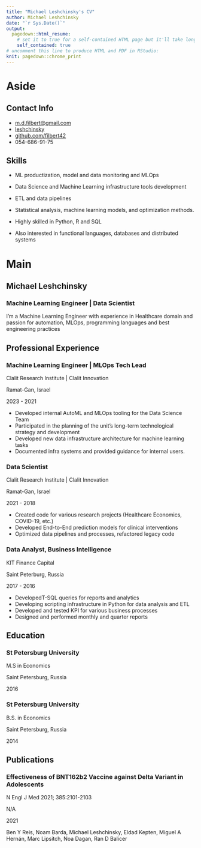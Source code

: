 ```yaml
---
title: "Michael Leshchinsky's CV"
author: Michael Leshchinsky
date: "`r Sys.Date()`"
output:
  pagedown::html_resume:
    # set it to true for a self-contained HTML page but it'll take longer to render
    self_contained: true
# uncomment this line to produce HTML and PDF in RStudio:
knit: pagedown::chrome_print
---
```


Aside
================================================================================

Contact Info {#contact}
--------------------------------------------------------------------------------

- <i class="fa fa-envelope"></i> [m.d.filbert@gmail.com](mailto:m.d.filbert@gmail.com)
- <i class="fab fa-linkedin"></i> [leshchinsky](https://www.linkedin.com/in/leshchinsky)
- <i class="fa fa-github"></i> [github.com/filbert42](https://github.com/filbert42)
- <i class="fa fa-phone"></i> 054-686-91-75


Skills {#skills}
--------------------------------------------------------------------------------

- ML productization, model and data monitoring and MLOps

- Data Science and Machine Learning infrastructure tools development

- ETL and data pipelines

- Statistical analysis, machine learning models, and optimization methods.

- Highly skilled in Python, R and SQL

- Also interested in functional languages, databases and distributed systems


Main
================================================================================

Michael Leshchinsky {#title}
--------------------------------------------------------------------------------

### Machine Learning Engineer | Data Scientist

I'm a Machine Learning Engineer with experience in Healthcare domain and passion for automation, MLOps, programming languages and best engineering practices

Professional Experience {data-icon=laptop}
--------------------------------------------------------------------------------

### Machine Learning Engineer \| MLOps Tech Lead

Clalit Research Institute \| Clalit Innovation

Ramat-Gan, Israel

2023 - 2021

-   Developed internal AutoML and MLOps tooling for the Data Science Team
-   Participated in the planning of the unit's long-term technological strategy and development
-   Developed new data infrastructure architecture for machine learning tasks
-   Documented infra systems and provided guidance for internal users.

### Data Scientist

Clalit Research Institute \| Clalit Innovation

Ramat-Gan, Israel

2021 - 2018

-   Created code for various research projects (Healthcare Economics, COVID-19, etc.)
-   Developed End-to-End prediction models for clinical interventions
-   Optimized data pipelines and processes, refactored legacy code

### Data Analyst, Business Intelligence

KIT Finance Capital

Saint Peterburg, Russia

2017 - 2016

- DevelopedT-SQL queries for reports and analytics 
- Developing scripting infrastructure in Python for data analysis and ETL
- Developed and tested KPI for various business processes
- Designed and performed monthly and quarter reports

Education {data-icon=graduation-cap data-concise=true}
--------------------------------------------------------------------------------

### St Petersburg University

M.S in Economics

Saint Petersburg, Russia

2016

### St Petersburg University

B.S. in Economics

Saint Petersburg, Russia

2014

Publications {data-icon=file}
--------------------------------------------------------------------------------

### Effectiveness of BNT162b2 Vaccine against Delta Variant in Adolescents

N Engl J Med 2021; 385:2101-2103

N/A

2021

Ben Y Reis, Noam Barda, Michael Leshchinsky, Eldad Kepten, Miguel A Hernán, Marc Lipsitch, Noa Dagan, Ran D Balicer
